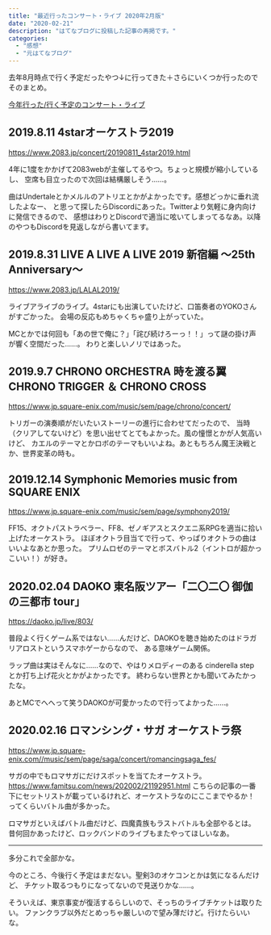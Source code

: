 ```yaml
---
title: "最近行ったコンサート・ライブ 2020年2月版"
date: "2020-02-21"
description: "はてなブログに投稿した記事の再掲です。"
categories:
  - "感想"
  - "元はてなブログ"
---
```


去年8月時点で行く予定だったやつ↓に行ってきた＋さらにいくつか行ったのでそのまとめ。

[今年行った/行く予定のコンサート・ライブ](./20190802-2019-live-and-concert)

## 2019.8.11 4starオーケストラ2019

https://www.2083.jp/concert/20190811_4star2019.html

4年に1度をかかげて2083webが主催してるやつ。ちょっと規模が縮小しているし、
空席も目立ったので次回は結構厳しそう……。

曲はUndertaleとかメルルのアトリエとかがよかったです。感想どっかに垂れ流したよなー、
と思って探したらDiscordにあった。Twitterより気軽に身内向けに発信できるので、
感想はわりとDiscordで適当に呟いてしまってるなあ。以降のやつもDiscordを見返しながら書いてます。

## 2019.8.31 LIVE A LIVE A LIVE 2019 新宿編 ～25th Anniversary～

https://www.2083.jp/LALAL2019/

ライブアライブのライブ。4starにも出演していたけど、口笛奏者のYOKOさんがすごかった。
会場の反応もめちゃくちゃ盛り上がっていた。

MCとかでは何回も「あの世で俺に？」「詫び続けろーっ！！」って謎の掛け声が響く空間だった……。
わりと楽しいノリではあった。

## 2019.9.7 CHRONO ORCHESTRA 時を渡る翼 CHRONO TRIGGER ＆ CHRONO CROSS

https://www.jp.square-enix.com/music/sem/page/chrono/concert/

トリガーの演奏順がだいたいストーリーの進行に合わせてだったので、
当時（クリアしてないけど）を思い出せてとてもよかった。風の憧憬とかが人気高いけど、
カエルのテーマとかロボのテーマもいいよね。あともちろん魔王決戦とか、世界変革の時も。

## 2019.12.14 Symphonic Memories music from SQUARE ENIX

https://www.jp.square-enix.com/music/sem/page/symphony2019/

FF15、オクトパストラベラー、FF8、ゼノギアスとスクエニ系RPGを適当に拾い上げたオーケストラ。
ほぼオクトラ目当てで行って、やっぱりオクトラの曲はいいよなあとか思った。
プリムロゼのテーマとボスバトル2（イントロが超かっこいい！）が好き。

## 2020.02.04 DAOKO 東名阪ツアー「二〇二〇 御伽の三都市 tour」

https://daoko.jp/live/803/

普段よく行くゲーム系ではない……んだけど、DAOKOを聴き始めたのはドラガリアロストというスマホゲーからなので、
ある意味ゲーム関係。

ラップ曲は実はそんなに……なので、やはりメロディーのある cinderella step とか打ち上げ花火とかがよかったです。
終わらない世界とかも聞いてみたかったな。

あとMCでへへって笑うDAOKOが可愛かったので行ってよかった……。

## 2020.02.16 ロマンシング・サガ オーケストラ祭

https://www.jp.square-enix.com//music/sem/page/saga/concert/romancingsaga_fes/

サガの中でもロマサガにだけスポットを当てたオーケストラ。
https://www.famitsu.com/news/202002/21192951.html
こちらの記事の一番下にセットリストが載っているけれど、オーケストラなのにここまでやるか！
ってくらいバトル曲が多かった。

ロマサガといえばバトル曲だけど、四魔貴族もラストバトルも全部やるとは。
昔何回かあったけど、ロックバンドのライブもまたやってほしいなあ。

---

多分これで全部かな。

今のところ、今後行く予定はまだない。聖剣3のオケコンとかは気になるんだけど、
チケット取るつもりになってないので見送りかな……。

そういえば、東京事変が復活するらしいので、そっちのライブチケットは取りたい。
ファンクラブ以外だとめっちゃ厳しいので望み薄だけど。行けたらいいな。
